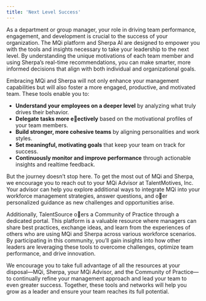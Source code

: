 ```yaml
---
title: 'Next Level Success'
---
```


As a department or group manager, your role in driving team performance, engagement, and
development is crucial to the success of your organization. The MQi platform and Sherpa AI are
designed to empower you with the tools and insights necessary to take your leadership to the next
level. By understanding the unique motivations of each team member and using Sherpa’s real-time
recommendations, you can make smarter, more informed decisions that align with both individual
and organizational goals.

Embracing MQi and Sherpa will not only enhance your management capabilities but will also foster
a more engaged, productive, and motivated team. These tools enable you to:

* **Understand your employees on a deeper level** by analyzing what truly drives their
behavior.
* **Delegate tasks more e􀆯ectively** based on the motivational profiles of your team
members.
* **Build stronger, more cohesive teams** by aligning personalities and work styles.
* **Set meaningful, motivating goals** that keep your team on track for success.
* **Continuously monitor and improve performance** through actionable insights and realtime
feedback.

But the journey doesn’t stop here. To get the most out of MQi and Sherpa, we encourage you to
reach out to your MQi Advisor at TalentMotives, Inc. Your advisor can help you explore additional
ways to integrate MQi into your workforce management strategies, answer questions, and o􀆯er
personalized guidance as new challenges and opportunities arise.

Additionally, TalentSource o􀆯ers a Community of Practice through a dedicated portal. This
platform is a valuable resource where managers can share best practices, exchange ideas, and
learn from the experiences of others who are using MQi and Sherpa across various workforce
scenarios. By participating in this community, you’ll gain insights into how other leaders are
leveraging these tools to overcome challenges, optimize team performance, and drive innovation.

We encourage you to take full advantage of all the resources at your disposal—MQi, Sherpa, your
MQi Advisor, and the Community of Practice—to continually refine your management approach
and lead your team to even greater success. Together, these tools and networks will help you grow
as a leader and ensure your team reaches its full potential.
